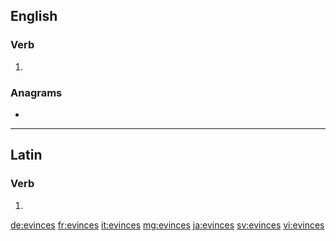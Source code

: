 ==English==

===Verb===
{{head|en|verb form}}

# {{en-third-person singular of|evince}}

===Anagrams===
* {{l|en|Venices}}

----

==Latin==

===Verb===
{{la-verb-form|ēvincēs}}

# {{inflection of|ēvincō||2|s|futr|actv|indc|lang=la}}

[[de:evinces]]
[[fr:evinces]]
[[it:evinces]]
[[mg:evinces]]
[[ja:evinces]]
[[sv:evinces]]
[[vi:evinces]]